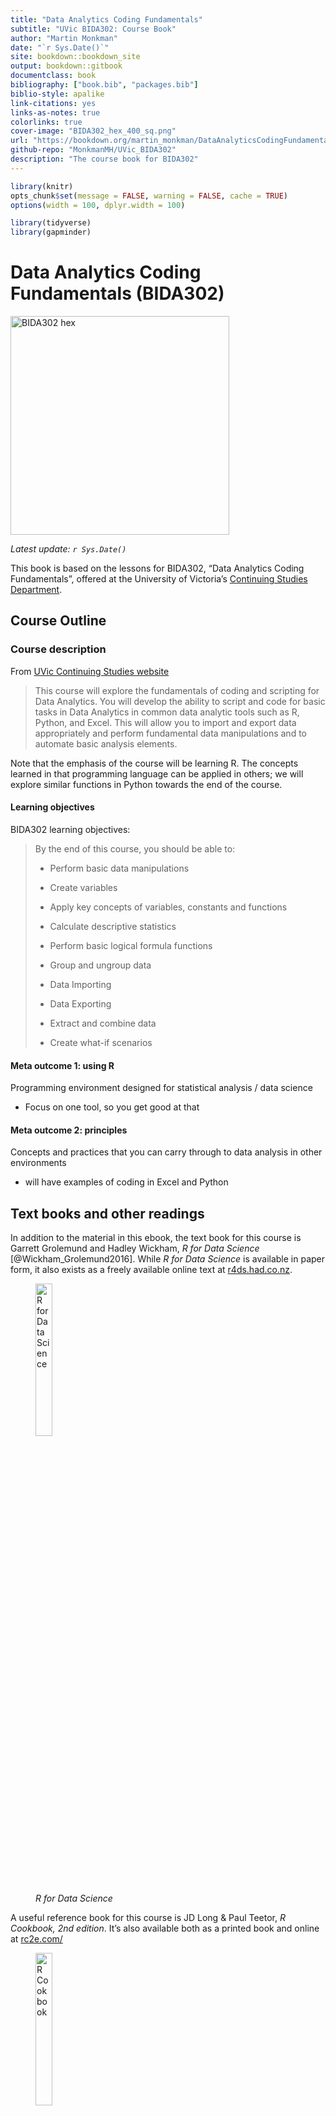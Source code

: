 ```yaml
--- 
title: "Data Analytics Coding Fundamentals"
subtitle: "UVic BIDA302: Course Book"
author: "Martin Monkman"
date: "`r Sys.Date()`"
site: bookdown::bookdown_site
output: bookdown::gitbook
documentclass: book
bibliography: ["book.bib", "packages.bib"]
biblio-style: apalike
link-citations: yes
links-as-notes: true
colorlinks: true
cover-image: "BIDA302_hex_400_sq.png"
url: "https://bookdown.org/martin_monkman/DataAnalyticsCodingFundamentals/"
github-repo: "MonkmanMH/UVic_BIDA302"
description: "The course book for BIDA302"
---
```



<!-- 
This file by Martin Monkman 
is licensed under a Creative Commons Attribution 4.0 International License
https://creativecommons.org/licenses/by/4.0/  
-->




```r
library(knitr)
opts_chunk$set(message = FALSE, warning = FALSE, cache = TRUE)
options(width = 100, dplyr.width = 100)

library(tidyverse)
library(gapminder)

```


# Data Analytics Coding Fundamentals (BIDA302) {-}

<img src="BIDA302_hex_400_sq.png" width="350" height="350" alt="BIDA302 hex" />

_Latest update: `r Sys.Date()`_


This book is based on the lessons for BIDA302, "Data Analytics Coding Fundamentals", offered at the University of Victoria's [Continuing Studies Department](https://continuingstudies.uvic.ca/).


## Course Outline {-}

### Course description {-}

From [UVic Continuing Studies website](https://continuingstudies.uvic.ca/business-technology-and-public-relations/courses/data-analytics-coding-fundamentals)

> This course will explore the fundamentals of coding and scripting for Data Analytics. You will develop the ability to script and code for basic tasks in Data Analytics in common data analytic tools such as R, Python, and Excel. This will allow you to import and export data appropriately and perform fundamental data manipulations and to automate basic analysis elements.

Note that the emphasis of the course will be learning R. The concepts learned in that programming language can be applied in others; we will explore similar functions in Python towards the end of the course.

#### Learning objectives {-}

BIDA302 learning objectives:

>By the end of this course, you should be able to:
>
>* Perform basic data manipulations
>
>* Create variables
>
>* Apply key concepts of variables, constants and functions
>
>* Calculate descriptive statistics
>
>* Perform basic logical formula functions
>
>* Group and ungroup data
>
>* Data Importing
>
>* Data Exporting
>
>* Extract and combine data
>
>* Create what-if scenarios


#### Meta outcome 1: using **R** {-}

Programming environment designed for statistical analysis / data science 

* Focus on one tool, so you get good at that

#### Meta outcome 2: principles  {-}

Concepts and practices that you can carry through to data analysis in other environments

* will have examples of coding in Excel and Python





## Text books and other readings {-}

In addition to the material in this ebook, the text book for this course is Garrett Grolemund and Hadley Wickham, _R for Data Science_ [@Wickham_Grolemund2016]. While _R for Data Science_ is available in paper form, it also exists as a freely available online text at [r4ds.had.co.nz](https://r4ds.had.co.nz/).


![_R for Data Science_](static/img/R4DS_400.png){width=25%}

A useful reference book for this course is JD Long & Paul Teetor, _R Cookbook, 2nd edition_. It's also available both as a printed book and online at [rc2e.com/](https://rc2e.com/)

![_R Cookbook_](static/img/rc2e_500.jpg){width=25%}


Additional readings and reference material are noted in each section, and included in the comprehensive bibliography.


### Code of Conduct {-}

The [R Consortium and R Community Code of Conduct](https://wiki.r-consortium.org/view/R_Consortium_and_the_R_Community_Code_of_Conduct) serves well for us. This class,

> like the R community as a whole, is made up of members from around the globe with a diverse set of skills, personalities, and experiences. It is through these differences that our community experiences great successes and continued growth.

Please 

>follow these guidelines which help steer our interactions and strive to keep R a positive, successful, and growing community.

>**R Community Code of Conduct**
>
>A member of the R Community is:
>
>**Open**: Members of the community are open to collaboration, whether it's on projects, working groups, packages, problems, or otherwise. We're receptive to constructive comment and criticism, as the experiences and skill sets of other members contribute to the whole of our efforts. We're accepting of anyone who wishes to take part in our activities, fostering an environment where all can participate and everyone can make a difference.
>
>**Considerate**: Members of the community are considerate of their peers — other R users. We're thoughtful when addressing the efforts of others, keeping in mind that oftentimes the labor was completed simply for the good of the community. We're attentive in our communications, whether in person or online, and we're tactful when approaching differing views.
>
>**Respectful**: Members of the community are respectful. We're respectful of others, their positions, their skills, their commitments, and their efforts. We're respectful of the volunteer efforts that permeate the R community. We're respectful of the processes set forth in the community, and we work within them. When we disagree, we are courteous in raising our issues.
>
>Overall, we're good to each other. We contribute to this community not because we have to, but because we want to. If we remember that, these guidelines will come naturally.




## Course Philosophy {-}

Analysis of data helps us make better decisions. And computers have
accelerated how much data we can analyze.

We can do data analysis using GUI (Graphical User Interface) tools, such
as Excel or Tableau. But using a programming language to write code that
generates your analysis will make you more efficient and effective, open
up a universe of additional functionality, and make your analysis
workflow:

  - reproducible and auditable,

  - accurate, and

  - collaborative.

The emphasis in this course will be on analytic methods, coding concepts, and programming practice that are universal; you will be able to apply them in whatever analytic setting you find yourself, and are independent of the tool you’ll be using.

By the end of this course, you will see the relationship between your raw data and the table, plot, or model you want to create, and use a variety of functions to achieve that transformation.

In this course we will be primarily using the open source programming language R, with a tangent into data analysis coding in Python.

Here’s another course description, one that I really like, so (with the author’s permission) I am including it here:

> Over the last decade there has been a revolution in statistical and
> scientific computing. Open source languages like R and Python have
> overtaken older (and expensive!) corporate software packages like SAS
> and SPSS, and there are now thousands of books and blog posts and
> other online resources with excellent tutorials about how to analyze
> pretty much any kind of data.

> This class will expose you to R—one of the most popular, sought-after,
> and in-demand statistical programming languages. Armed with the
> foundation of R skills you’ll learn in this class, you’ll know enough
> to be able to find how to analyze any sort of data-based question in
> the future.

<small>(from the Syllabus to [PMAP 8521: Program Evaluation for Public
Service](https://evalf19.classes.andrewheiss.com/syllabus/#pep-talk),
Andrew Heiss, Georgia State University)</small>


**Modern tools**

I don't believe there is any benefit in learning things "the hard way" or "the way I learned it". In this course we use much better technology that will allow you to do better data analysis more quickly than was possible when I started down this path.


**Run your race**

One more thing: each person who takes this course comes from a different background. Some may have previous coding experience. Others may be working in data analysis. Some may have a bit of both, and others may have neither. 

Here's some wisdom from Dr. Nicki Washington:

![_Run your race_](static/img/Dr_Nicki_Washington_run_your_race.png)

If you stop along the way to check your progress, don't look at where others are on their race—look at how you've moved forward. 

Below is the course scatter plot, which has "data analytics" on the Y axis, and "coding fundamentals" on the X axis. Think about where you are today. Wherever you are on the course scatter plot now, you are going to move up on the "data analytics" axis, and right on the "coding fundamentals" axis.  

![_data analytics coding fundamentals_](static/img/dacf_1.png)

As well, even if both of these topics are new to you, you already know things that are going to help you along the way.

![_"You know some stuff": artwork by Allison Horst_](static/img_allison_horst/you_know_some_stuff.jpg){width=50%}

And you are not taking this journey alone! In this course, we collaborate and share things we have worked out—this helps our colleagues, and also helps us remember and solidify what we have learned.


### On learning a new language {-}

"Smart people ask stupid questions." (Source unknown)

Any language, computer or human, can be a challenge to learn. We bring our established ways of thinking, and another language won't always conform to those ideas. For example, French has gendered nouns—for example, _le pot_ (pot or drink) and _la peau_ (skin)—and English does not. For an English-speaker, this can be frustrating!

One of the most important developers of R packages (and co-author of our textbook), Hadley Wickham, was recently [quoted in an interview](https://r-posts.com/advice-to-young-and-old-programmers-a-conversation-with-hadley-wickham/):

>**It’s easy when you start out programming to get really frustrated and think, “Oh it’s me, I’m really stupid,” or, “I’m not made out to program.” But, that is absolutely not the case. Everyone gets frustrated.** I still get frustrated occasionally when writing R code. It’s just a natural part of programming. So, it happens to everyone and gets less and less over time. Don’t blame yourself. Just take a break, do something fun, and then come back and try again later.

><small>Source: [Advice to Young (and Old) Programmers: A Conversation with Hadley Wickham](https://r-posts.com/advice-to-young-and-old-programmers-a-conversation-with-hadley-wickham/), at [R-posts.com](https://r-posts.com/)</small>




### Some advice from people who took BIDA302 before... {-}

People who have previously taken this course were asked “Imagine that
time travel is possible…You have just been transported back four weeks
to the day before this course started. What is one thing you would tell
your past self about this course?” Here are some of their answers:

  - It won’t be as scary as you think it will be.

  - It is fun! Keep up!

  - You’ll get better soon.

  - Need to spend more time studying since the class is 6 hours a week,
    1-2 hours a week outside class won’t be enough for a dinosaur like
    me.

  - To do the homework on Saturday* after class so you haven’t
    forgotten everything!

  - **Reading the textbook will help you, use it.**
    
      - Review the data before starting to work with it. It helps to
        understand what the data is, how it might be used.
    
      - Review the material in the Saturday* lesson as you will need it
        for the assignment.
    
      - If you start having to use functions you aren’t familiar with,
        you’re on the wrong track.
    
      - Keep it simple, and then add on as you go.

  - Be confident in yourself and make sure you read the textbook!

  - The learning curve is the steepest on day one! Just because you’ve
    never programmed before doesn’t mean you are a lost cause and won’t
    be able to succeed. Take a deep breath, experiment, and revel in the
    feeling of satisfaction and accomplishment when R finally executes
    your code and doesn’t spit out another error message!
    
      - P.S. Googling the Error Message may not be a real book, but
        Google will definitely offer up helpful message boards and
        YouTube tutorials from friendly members of the R community.
    
      - P.P.S. Start an R Notebook and work out the problems in the R
        for Data Science textbook as you read the relevant chapters.
        Practice is the best way to learn programming.

  - Prepare to learn lots about R and RStudio. …And bring coffee!




## Structure {-}

The book's layout is in 6 sections, each corresponding to the 6 weeks of the course. Each week has multiple chapters, corresponding with the topics covered and (when appropriate) the assignment for that week.



## A bit about your instructors {-}


### Martin

* University: UVic Geography B.Sc. & M.A.

* Day job: 

  - BC Stats: 1993 to 2022 (with 5 year gap when I worked elsewhere in the B.C. public service)
  
  - now Senior Manager, Consulting at MNP

* I have been writing code since 1979

  - to do data analysis since 1993
  
  - using R since 2012

* My coding started writing [FORTRAN](https://en.wikipedia.org/wiki/Fortran) on [punch cards](https://en.wikipedia.org/wiki/Punched_card)

![_computer punch card_](static/img/ibm-80-column-punched-card1.jpg)


#### Julie

* University: UVic Psychology B.Sc.

* Day job: Data Scientist at BC Stats, 2001 to present

* I have been playing with data since 1997:

  - started using SPSS and MiniTab to do data analysis
  
  - expanded data analysis tools with Excel
  
  - using R since 2016



So wait...we each have some substantive expertise, combined with some statistics knowledge, and we have been using our coding skills to be more efficient and effective with our work...

We are accidental data scientists!

![I am not trained for this...and yet](static/img/I-am-not-trained-for-this_laptop_600.jpg)





## Some important details {-}

**Acknowledgements**

The authors would like to acknowledge everyone who has contributed to the books, articles, blog posts, and R packages cited within. And of course, all of the participants in BIDA302 who have asked great questions and helped me get better at explaining the why and what of data analysis using R.


**License**

<a rel="license" href="https://creativecommons.org/licenses/by-sa/4.0/"><img alt="Creative Commons License" style="border-width:0" src="https://i.creativecommons.org/l/by-nc-sa/3.0/us/88x31.png" /></a><br />This work by [Martin Monkman](https://github.com/MonkmanMH) & [Julie Hawkins](https://github.com/JulieHawkins) is licensed under a <a rel="license" href="https://creativecommons.org/licenses/by-sa/4.0/">Creative Commons Attribution-ShareAlike 4.0 International (CC BY-SA 4.0) License</a>.


**Source code**

The source code for this ebook can be found at this github repository: https://github.com/MonkmanMH/UVic_BIDA302 

This book is written in **Markdown**, using the [**bookdown**](https://bookdown.org/yihui/bookdown/) package, and published to the web at [bookdown.org](https://bookdown.org/).


```r
install.packages("bookdown")
# or the development version
# devtools::install_github("rstudio/bookdown")
```




**Cover image**

The course hex image was created using the [{hexSticker} R package](https://github.com/GuangchuangYu/hexSticker) by Guangchuang Yu.


